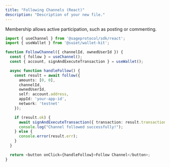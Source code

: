 ```yaml
---
title: "Following Channels (React)"
description: "Description of your new file."
---
```


Membership allows active participation, such as posting or commenting.

```typescript
import { useChannel } from '@sageprotocol/sdk/react';
import { useWallet } from '@suiet/wallet-kit';

function FollowChannel({ channelId, ownedUserId }) {
  const { follow } = useChannel();
  const { account, signAndExecuteTransaction } = useWallet();

  async function handleFollow() {
    const result = await follow({
      amounts: [0, 0],
      channelId,
      ownedUserId,
      self: account.address,
      appId: 'your-app-id',
      network: 'testnet'
    });

    if (result.ok) {
      await signAndExecuteTransaction({ transaction: result.transaction });
      console.log("Channel followed successfully!");
    } else {
      console.error(result.err);
    }
  }

  return <button onClick={handleFollow}>Follow Channel</button>;
}
```